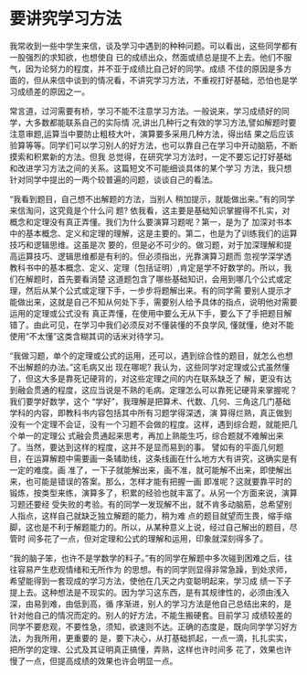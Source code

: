 # 要讲究学习方法 {.unnumbered}

我常收到一些中学生来信，谈及学习中遇到的种种问题。可以看出，这些同学都有一股强烈的求知欲，也想使自
已的成绩出众，然面或绩总是提不上去。他们不服气，因为论努力的程度，并不亚于成绩比自己好的同学。成绩
不佳的原因是多方面的，但从来信中谈到的情况看，不讲究学习方法，不重视打好基础，恐怕也是学习成绩差的原因之一。

常言道，过河需要有桥，学习不能不注意学习方法。一般说来，学习成绩好的同学，大多数都能联系自己的实际情
况,讲出几种行之有效的学习方法,譬如解题时要注意审题,运算当中要防止粗枝大叶，演算要多采用几种方法，得出结
果之后应该验算等等。同学们可以学习别人的好方法，也可以靠自己在学习中开动脑筋，不断摸索和积累新的方法。但我
总觉得，在研究学习方法时，一定不要忘记打好基础和改进学习方法之间的关系。这篇短文不可能细谈具体的某个学习
方法，我只想针对同学中提出的一两个较普遍的问题，谈谈自己的看法。

“我看到题目，自己想不出解题的方法，当别人 稍加提示，就能做出来。”有的同学来信淘问，这究竟是个什么问
题? 依我看，这主要是基础知识掌握得不扎实，对概念和定理没有真正弄懂。我们为什么要演算习题呢？第一，是为了
加深对书本中的基本概念、定义和定理的理解，这是主要的。第二，也是为了训练我们的运算技巧和逻辑思维。这虽是次
要的，但是必不可少的。做习题，对于加深理解和提高运算技巧、逻辑思维都是有利的。但必须指出，光靠演算习题而
忽视学深学透教科书中的基本概念、定义、定理（包括证明）,肯定是学不好数学的。所以，我们在解题时，首先要看消楚
这道题包含了哪些基础知识，会用到哪几个公式或定理，然后从某个公式或定理下手，一步步将题解出来。有的同学需
要别人提示才能做出来，这就是自己不知从何处下手，需要别人给予具体的指点，说明他对需要运用的定理或公式没有
真正弄懂，在使用中要么无从下手，要么下了手把题目解错了。由此可见，在学习中我们必须反对不懂装懂的不良学风,
懂就懂，绝对不能使用“不太懂”这类含糊其词的话米对待学习。

“我做习题，单个的定理或公式的运用，还可以，遇到综合性的题目，就怎么也想不出解题的办法。”这毛病又出
现在哪呢? 我认为，这些同学对定理或公式虽然懂了，但这大多是靠死记硬背的，对这些定理之间的内在联系缺乏了
解，更没有达到融会贯通的程度，这应当说是不熟的毛病。定理怎么可以靠死记硬背来掌握呢？我们要学好数学，这个
“学好”，我理解是把算术、代数、几何、三角这几门基础学科的内容，即教科书内容包括其中所有习题学得深透，演
算得烂熟，真正做到没有一个定理不会证，没有一个习题不会做的程度。这样，遇到综合题，就能把几个单一的定理公
式融会贯通起来思考，再加上熟能生巧，综合题就不难解出来了。当然，要达到这样的程度，这并不是显而易到的事。
譬如有的平面几何题目，在运算解题中需要画一条辅助线，这条线画在什么地方大有讲究，这确实是有一定的难度。画
准了，一下子就能解出来，画不准，就可能解不出来，即使解出来，也可能是错误的答案。那么，怎样才能有把握一画
即准呢？这就要靠平时的锻炼，按类型来练，演算多了，积累的经验也就丰富了。从另一个方面来说，演算习题还要经
受失败的考验。有的同学一发现解不出，就不肯多动脑筋，总希望别人指点，这样自己就缺乏独立解题的能力，稍为难
点的题目就望而生畏，缩手缩脚，这也是不利于解题能力的。所以，从某种意义上说，经过自己解出的题目，尽管时
间多花了一点，但对定理和公式的理解和运用，印象就深刻得多了。

“我的脑子笨，也许不是学数学的料子。”有的同学在解题中多次碰到困难之后，往往容易产生悲观情绪和无所作为
的思想。有的同学则显得非常急躁，到处求师，希望能得到一套现成的学习方法，使他在几天之内变聪明起来，学习成
绩一下子提上去。这种想法是不现实的。因为学习这东西，是有其规律性的，必须由浅入深，由易到难，由低到高，循
序渐进，别人的学习方法是他自己总结出来的，是针对他自己的情况而定的。别人的好方法，不能生搬硬套。目前学习
成绩较差的同学不要悲观，不要性急，须知，欲速则不达。正确的态度是，既向同学学习好方法，为我所用，更重要的
是，要下决心，从打基础抓起，一点一滴，扎扎实实，把所学的定理、公式及其证明真正搞懂，弄熟，这样也许时间多
花了，效果也许慢了一点，但提高成绩的效果也许会明显一点。


